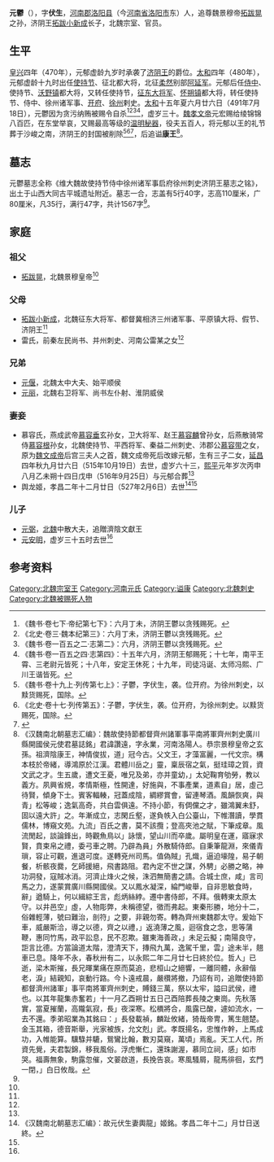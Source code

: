 '''元鬱'''（{{bd|462年|| 491年| 7月18日 |}}），字'''伏生'''，[[河南郡|河南郡]][[洛阳县|洛阳县]]（今[[河南省|河南省]][[洛阳市|洛阳市]]东）人，追尊魏景穆帝[[拓跋晃|拓跋晃]]之孙，济阴王[[拓跋小新成|拓跋小新成]]长子，北魏宗室、官员。

==生平==
[[皇兴|皇兴]]四年（470年），元郁虚龄九岁时承袭了[[济阴王|济阴王]]的爵位。[[太和_(北魏)|太和]]四年（480年），元郁虚龄十九时出任[[使持节|使持节]]、征北都大将，北征[[柔然|柔然]]别部[[阿延军|阿延军]]。元郁后任[[侍中|侍中]]、使持节、[[沃野镇|沃野镇]]都大将，又转任使持节，[[征东大将军|征东大将军]]、[[怀朔镇|怀朔镇]]都大将，转任使持节、侍中、徐州诸军事、[[开府|开府]]、[[徐州_(三国至明朝)|徐州]]剌史。[[太和_(北魏)|太和]]十五年夏六月廿六日（491年7月18日），元鬱因为贪污纳贿被赐令自杀<ref>《魏书·卷七下·帝纪第七下》：六月丁未，济阴王鬱以贪残赐死。</ref><ref>《北史·卷三·魏本纪第三》：六月丁未，济阴王鬱以贪残赐死。</ref><ref>《魏书·卷一百五之二·志第二》：六月，济阴王鬱以贪残赐死。</ref><ref>《魏书·卷一百五之四·志第四》：十五年六月，济阴王郁赐死；十七年，南平王霄、三老尉元皆死；十八年，安定王休死；十九年，司徒冯诞、太师冯熙、广川王谐皆死。</ref>，虚岁三十。[[魏孝文帝|魏孝文帝]]元宏赐给绫锦锦八百匹，在东堂举哀，又赐最高等级的[[温明秘器|温明秘器]]，役夫五百人，将元郁以王的礼节葬于沙峻之南，济阴王的封国被削除<ref>《魏书·卷十九上·列传第七上》：子鬱，字伏生，袭。位开府。为徐州刺史，以黩货赐死，国除。</ref><ref>《北史·卷十七·列传第五》：子鬱，字伏生，袭。位开府，为徐州刺史。以黩货赐死，国除。</ref><ref name=autogenerated1>{{Cite book | author = 王连龙著 | title = 《新见北朝墓志集释》| location =北京市 | publisher = 中国书籍出版社 | date=2013年7月 | pages =194 |ISBN =978-7-5068-3445-2| accessdate = 2014-08-23 | url = | language= zh-hans| quote = }}</ref>，后追谥'''康王'''<ref>《汉魏南北朝墓志汇编》：魏故使持節都督齊州諸軍事平南將軍齊州刺史廣川縣開國侯元使君墓誌銘」君諱讚遠，字永業，河南洛陽人。恭宗景穆皇帝之玄孫。祖濟陰康王，神情俊拔，道」冠今古。父文王，才藻富麗，一代文宗。構本枝於帝緒，導鴻原於江漢。君體川岳之」靈，稟辰宿之氣，挺珪璋之質，資文武之才。生五歲，遭文王憂，唯兄及弟，亦并童幼，」太妃鞠育劬勞，教以義方。夙興省規，孝情斯極，性開達，好施與，不事產業，道素自」居，虛己待賢，傾身下士。賓客輻輳，冠蓋成陰，綢繆賞會，留連琴酒。風韻恢爽，與青」松等峻；逸氣高奇，共白雲俱遠。不持小節，有倜儻之才，雖鴻翼未舒，固以遠大許」之。年漸成立，志閑丘壑，遂負帙入白公臺山，下帷潛讀，學貫儒林，博窺文苑。九流」百氏之書，莫不該攬；登高夾池之賦，下筆成章。風流閒起，談論鋒出，時觀魚鳥以」詠懷，望山川而卒歲。屬明皇在運，寤寐求賢，賁束帛之禮，委弓車之聘。乃辟為員」外散騎侍郎。自秉筆龍淵，來儀青瑣，容止可觀，進退可度。遂轉兗州司馬。值偽賊」孔熾，逼迫壕隍，易子朝餐，析骸夜爨，乞師援絕，飛書路阻。君內定不世之謀，外騁」必勝之略，神功洞發，寇賊冰消。河濟止烽火之候，洙泗無簡書之請。合城士庶，咸」言司馬之力，遂蒙賞廣川縣開國侯。又以鳳水凝深，綸門峻舉，自非思敏食時，辭」遒騎上，何以緝綜王言，彪炳絲綍。遷中書侍郎，不拜。俄轉東太原太守。以井邑空」虛，人物彫弊，未稱德望，徵而弗起。東秦形勝，地分十二，俗雜輕薄，號曰難治，剖符」之要，非親勿寄。轉為齊州東魏郡太守。爰始下車，威嚴斯洽，導之以德，齊之以禮，」返澆薄之風，迴宿食之念，思等蒲鞭，惠同竹馬，政平訟息，民不忍欺。雖東海善政，」未足云擬；南陽良守，詎言比德。方當論道太階，澄清天下，摶飛九萬，逸駕千里，雲」途未半，翹車已息。降年不永，春秋卅有二，以永熙二年二月廿七日終於位。哲人」已逝，梁木斯摧，長兄暉業痛在原而莫追，悲桓山之絕響，一離同體，永辭偕老，淚」結親知，哀動行路。今卜遠戒晨，嚴欑將撤，乃詔有司，追贈使持節都督濟州諸軍」事平南將軍齊州刺史，賻錢三萬，祭以太牢，謚曰武侯，禮也。以其年龍集赤奮若」十一月乙酉朔廿五日己酉陪葬長陵之東崗。先秋落實，當夏摧蘭，高隴氣寂，長」夜深寒。松檟將合，風露已酸，遽如流水，一去不還。季弟昭業為其銘曰：」長發載禎，麟趾攸緒，猗哉帝冑，篤生翹楚。金玉其箱，德音斯舉，光家被族，允文剋」武。孝既揚名，忠惟作幹，上馬成功，入帷能算。驥騄并騼，鴛鸞比翰，數刃莫窺，萬頃」焉亂。天工人代，所資先覺，夫君製錦，移我風俗。浮虎慚仁，還珠謝渥，慕同立祠，感」如市哭。福壽無象，駒露忽催，文翣啟道，長挽告哀。寒風騷屑，龍馬徘徊，玄門一閉，」白日攸哉。</ref>。

==墓志==
元鬱墓志全称《维大魏故使持节侍中徐州诸军事启府徐州刺史济阴王墓志之铭》，出土于山西大同古平城遗址附近。墓志一合，志盖有5行40字，志高110厘米，广80厘米，凡35行，满行47字，共计1567字<ref name=autogenerated1 />。

==家庭==
===祖父===
*[[拓跋晃|拓跋晃]]，北魏景穆皇帝<ref name=autogenerated1 />

===父母===
*[[拓跋小新成|拓跋小新成]]，北魏征东大将军、都督冀相济三州诸军事、平原镇大将、假节、济阴王<ref name=autogenerated1 />
*雷氏，前秦左民尚书、并州刺史、河南公雷某之女<ref name=autogenerated1 />

===兄弟===
*[[元偃|元偃]]，北魏太中大夫、始平顺侯
*[[元丽|元丽]]，北魏右卫将军、尚书左仆射、淮阴威侯

===妻妾===
*慕容氏，燕成武帝[[慕容垂|慕容垂]]玄孙女，卫大将军、赵王[[慕容麟|慕容麟]]曾孙女，后燕散骑常侍[[慕容根_(慕容麟之子)|慕容根]]孙女，北魏使持节、平西将军、秦益二州刺史、沛郡公[[慕容带|慕容带]]之女，原为[[魏文成帝|魏文成帝]]后宫三夫人之首，魏文成帝死后改嫁元郁，生有三子二女，[[延昌_(北魏)|延昌]]四年秋九月廿六日（515年10月19日）去世，虚岁六十三，[[熙平|熙平]]元年岁次丙申八月乙未朔十四日戊申（516年9月25日）与元郁合葬<ref name=autogenerated1 />
*舆龙姬，孝昌二年十二月廿日（527年2月6日）去世<ref>《汉魏南北朝墓志汇编》：故元伏生妻輿龍」姬銘。孝昌二年十二」月廿日送終。</ref><ref name=autogenerated1 />

===儿子===
*[[元弼_(中散大夫)|元弼]]，[[北魏|北魏]]中散大夫，追贈濟陰文獻王
*[[元安明|元安明]]，虚岁三十五时去世<ref name=autogenerated1 />

==参考资料==
{{reflist}}

[[Category:北魏宗室王|Category:北魏宗室王]]
[[Category:河南元氏|Category:河南元氏]]
[[Category:谥康|Category:谥康]]
[[Category:北魏刺史|Category:北魏刺史]]
[[Category:北魏被赐死人物|Category:北魏被赐死人物]]